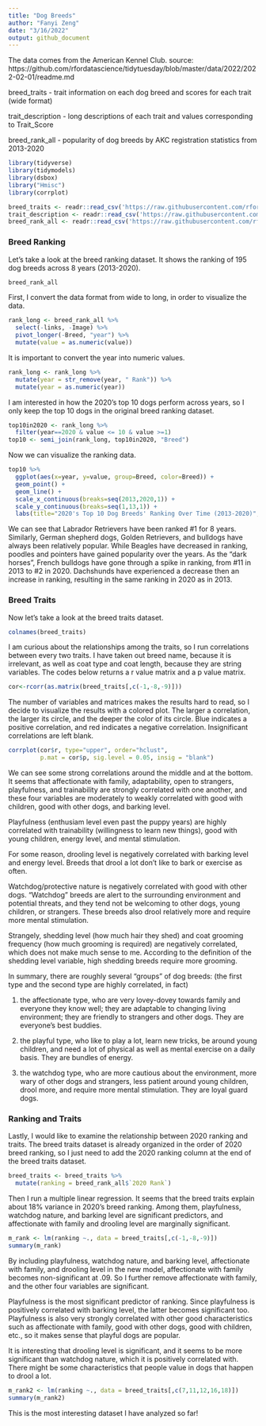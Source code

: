 ```yaml
---
title: "Dog Breeds"
author: "Fanyi Zeng"
date: "3/16/2022"
output: github_document
---
```


The data comes from the American Kennel Club.
source: https://github.com/rfordatascience/tidytuesday/blob/master/data/2022/2022-02-01/readme.md

breed_traits - trait information on each dog breed and scores for each trait (wide format)

trait_description - long descriptions of each trait and values corresponding to Trait_Score

breed_rank_all - popularity of dog breeds by AKC registration statistics from 2013-2020

```r
library(tidyverse)
library(tidymodels)
library(dsbox)
library("Hmisc")
library(corrplot)
```

```r
breed_traits <- readr::read_csv('https://raw.githubusercontent.com/rfordatascience/tidytuesday/master/data/2022/2022-02-01/breed_traits.csv')
trait_description <- readr::read_csv('https://raw.githubusercontent.com/rfordatascience/tidytuesday/master/data/2022/2022-02-01/trait_description.csv')
breed_rank_all <- readr::read_csv('https://raw.githubusercontent.com/rfordatascience/tidytuesday/master/data/2022/2022-02-01/breed_rank.csv')
```

### Breed Ranking

Let's take a look at the breed ranking dataset. It shows the ranking of 195 dog breeds across 8 years (2013-2020).

```r
breed_rank_all
```

First, I convert the data format from wide to long, in order to visualize the data.

```r
rank_long <- breed_rank_all %>%
  select(-links, -Image) %>%
  pivot_longer(-Breed, "year") %>%
  mutate(value = as.numeric(value))
```

It is important to convert the year into numeric values.

```r
rank_long <- rank_long %>%
  mutate(year = str_remove(year, " Rank")) %>%
  mutate(year = as.numeric(year))
```

I am interested in how the 2020's top 10 dogs perform across years, so I only keep the top 10 dogs in the original breed ranking dataset.

```r
top10in2020 <- rank_long %>%
  filter(year==2020 & value <= 10 & value >=1)
top10 <- semi_join(rank_long, top10in2020, "Breed")
```

Now we can visualize the ranking data. 

```r
top10 %>%
  ggplot(aes(x=year, y=value, group=Breed, color=Breed)) +
  geom_point() +
  geom_line() +
  scale_x_continuous(breaks=seq(2013,2020,1)) +
  scale_y_continuous(breaks=seq(1,13,1)) +
  labs(title="2020's Top 10 Dog Breeds' Ranking Over Time (2013-2020)", subtitle="By year", y="ranking")
```

We can see that Labrador Retrievers have been ranked #1 for 8 years. Similarly, German shepherd dogs, Golden Retrievers, and bulldogs have always been relatively popular. While Beagles have decreased in ranking, poodles and pointers have gained popularity over the years. As the "dark horses", French bulldogs have gone through a spike in ranking, from #11 in 2013 to #2 in 2020. Dachshunds have experienced a decrease then an increase in ranking, resulting in the same ranking in 2020 as in 2013.

### Breed Traits

Now let's take a look at the breed traits dataset.

```r
colnames(breed_traits)
```

I am curious about the relationships among the traits, so I run correlations between every two traits. I have taken out breed name, because it is irrelevant, as well as coat type and coat length, because they are string variables. The codes below returns a r value matrix and a p value matrix.

```r
cor<-rcorr(as.matrix(breed_traits[,c(-1,-8,-9)]))
```

The number of variables and matrices makes the results hard to read, so I decide to visualize the results with a colored plot. The larger a correlation, the larger its circle, and the deeper the color of its circle. Blue indicates a positive correlation, and red indicates a negative correlation. Insignificant correlations are left blank.

```r
corrplot(cor$r, type="upper", order="hclust", 
         p.mat = cor$p, sig.level = 0.05, insig = "blank")
```

We can see some strong correlations around the middle and at the bottom. It seems that affectionate with family, adaptability, open to strangers, playfulness, and trainability are strongly correlated with one another, and these four variables are moderately to weakly correlated with good with children, good with other dogs, and barking level. 

Playfulness (enthusiam level even past the puppy years) are highly correlated with trainability (willingness to learn new things), good with young children, energy level, and mental stimulation.

For some reason, drooling level is negatively correlated with barking level and energy level. Breeds that drool a lot don't like to bark or exercise as often.

Watchdog/protective nature is negatively correlated with good with other dogs. "Watchdog" breeds are alert to the surrounding environment and potential threats, and they tend not be welcoming to other dogs, young children, or strangers. These breeds also drool relatively more and require more mental stimulation.

Strangely, shedding level (how much hair they shed) and coat grooming frequency (how much grooming is required) are negatively correlated, which does not make much sense to me. According to the definition of the shedding level variable, high shedding breeds require more grooming.

In summary, there are roughly several "groups" of dog breeds: (the first type and the second type are highly correlated, in fact)

1. the affectionate type, who are very lovey-dovey towards family and everyone they know well; they are adaptable to changing living environment; they are friendly to strangers and other dogs. They are everyone's best buddies.

2. the playful type, who like to play a lot, learn new tricks, be around young children, and need a lot of physical as well as mental exercise on a daily basis. They are bundles of energy.

3. the watchdog type, who are more cautious about the environment, more wary of other dogs and strangers, less patient around young children, drool more, and require more mental stimulation. They are loyal guard dogs.

### Ranking and Traits

Lastly, I would like to examine the relationship between 2020 ranking and traits. The breed traits dataset is already organized in the order of 2020 breed ranking, so I just need to add the 2020 ranking column at the end of the breed traits dataset.

```r
breed_traits <- breed_traits %>%
  mutate(ranking = breed_rank_all$`2020 Rank`)
```

Then I run a multiple linear regression. It seems that the breed traits explain about 18% variance in 2020's breed ranking. Among them, playfulness, watchdog nature, and barking level are significant predictors, and affectionate with family and drooling level are marginally significant.

```r
m_rank <- lm(ranking ~., data = breed_traits[,c(-1,-8,-9)])
summary(m_rank)
```

By including playfulness, watchdog nature, and barking level, affectionate with family, and drooling level in the new model, affectionate with family becomes non-significant at .09. So I further remove affectionate with family, and the other four variables are significant.

Playfulness is the most significant predictor of ranking. Since playfulness is positively correlated with barking level, the latter becomes significant too. Playfulness is also very strongly correlated with other good characteristics such as affectionate with family, good with other dogs, good with children, etc., so it makes sense that playful dogs are popular.

It is interesting that drooling level is significant, and it seems to be more significant than watchdog nature, which it is positively correlated with. There might be some characteristics that people value in dogs that happen to drool a lot.

```r
m_rank2 <- lm(ranking ~., data = breed_traits[,c(7,11,12,16,18)])
summary(m_rank2)
```

This is the most interesting dataset I have analyzed so far!
